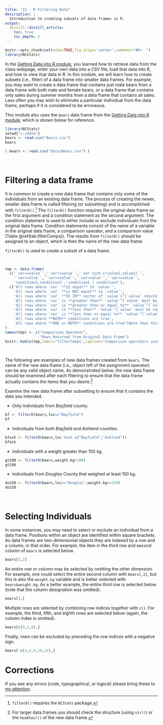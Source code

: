 ```yaml
---
title: "21 - R Filtering Data"
description: |
  Introduction to creating subsets of data frames in R.
output:
  distill::distill_article:
    toc: true
    toc_depth: 2
---
```


```r
knitr::opts_chunk$set(echo=TRUE,fig.align='center',comment="#R>  ")
library(NCStats)
```

In the [Getting Data into R module](RData.html), you learned how to retrieve data from the class webpage, enter your own data into a CSV file, load that data into R, and how to view that data in R. In this module, we will learn how to create subsets (i.e., filter) of a data frame into smaller data frames. For example, you may want to create a data frame that contains just male bears from a data frame with both male and female bears, or a data frame that contains only sales during summer months from a data frame that contains all sales. Less often you may wish to eliminate a particular individual from the data frame, perhaps if it is considered to be erroneous.

This module also uses the `bears` data frame from the [Getting Data into R module](RData.html), which is shown below for reference.

```r
library(NCStats)
setwd{"c:/data"}
bears <- read.csv("Bears.csv")
bears
```
```r
( bears <- read.csv("data/Bears.csv") )
```


&nbsp;

# Filtering a data frame
It is common to create a new data frame that contains only some of the individuals from an existing data frame. The process of creating the newer, smaller data frame is called filtering (or subsetting) and is accomplished with `filterD()`.^[`filterD()` requires the `NCStats` package.] The `filterD()` function requires the original data frame as the first argument and a condition statement as the second argument. The condition statement is used to either include or exclude individuals from the original data frame. Condition statements consist of the name of a variable in the original data frame, a comparison operator, and a comparison value (Table \@ref(tab:filterComps)). The results from `filterD()` should be assigned to an object, which is then the name of the new data frame.

<aside>
`filterD()` is used to create a subset of a data frame.
</aside>

&nbsp;

```r
tmp <- data.frame(
  c('`var==value`','`var!=value`','`var %in% c(value1,value2)`',
    '`var>value`','`var>=value`','`var<value`','`var<=value`',
    'condition1,condition2','condition1 | condition2'),
  c('All rows where `var` **IS equal** to `value`',
    'All rows where `var` **is NOT equal** to `value`',
    'All rows where `var` **IS IN** vector of `value`s^[`value` should be a character, factor, or integer.]',
    'All rows where `var` is **greater than** `value`^[`value` must be numeric.]',
    'All rows where `var` is **greater than or equal to** `value`^[`value` must be numeric.]',
    'All rows where `var` is **less than** `value`^[`value` must be numeric.]',
    'All rows where `var` is **less than or equal to** `value`^[`value` must be numeric.]',
    'All rows where **BOTH** conditions are true',
    'All rows where **ONE or BOTH** conditions are true^[Note that this "or" operator is a "vertical line"" which is typed with the shift-backslash key.]')
)
names(tmp) <- c("Comparison Operator",
                "Rows Returned from Original Data Frame")
knitr::kable(tmp,label="filterComps",caption="Comparison operators used in `filterD()` and their results. Note that `var` generically represents a variable in the original data frame and `value` is a generic value or level. Both `var` and `val` would be replaced with specific items (see examples in main text).")
```


&nbsp;

The following are examples of new data frames created from `bears`. The name of the new data frame (i.e., object left of the assignment operator) can be any valid object name. As demonstrated below, the new data frame should be examined after each filtering to ensure that the data frame actually contains the items that you desire.^[For larger data.frames you should check the structure (using `str()`) or the `headtail()` of the new data frame.]

<aside>
Examine the new data frame after subsetting to ensure that it contains the data you intended.
</aside>

* Only individuals from *Bayfield* county.

```r
bf <- filterD(bears,loc=="Bayfield")
bf
```

* Individuals from both *Bayfield* and *Ashland* counties.

```r
bfash <- filterD(bears,loc %in% c("Bayfield","Ashland"))
bfash
```

* Individuals with a weight greater than 100 kg.

```r
gt100 <- filterD(bears,weight.kg>100)
gt100
```

* Individuals from *Douglas* County that weighed at least 150 kg.

```r
do150 <- filterD(bears,loc=="Douglas",weight.kg>=150)
do150
```


&nbsp;

# Selecting Individuals
In some instances, you may need to select or exclude an individual from a data frame. Positions within an object are identified within square brackets. As data frames are two-dimensional objects they are indexed by a row and a column, in that order. For example, the item in the third row and second column of `bears` is selected below.

```r
bears[3,2]
```

An entire row or column may be selected by omitting the other dimension. For example, one could select the entire second column with `bears[,2]`, but this is also the `weight.kg` variable and is better selected with `bears$weight.kg`. As a better example, the entire third row is selected below (note that the column designation was omitted).

```r
bears[3,]
```

Multiple rows are selected by combining row indices together with `c()`. For example, the third, fifth, and eighth rows are selected below (again, the column index is omitted).

```r
bears[c(3,5,8),]
```

Finally, rows can be excluded by preceding the row indices with a negative sign.

```r
bears[-c(3,5,8,10,12),]
```


# Corrections {.appendix}
If you see any errors (code, typographical, or logical) please bring these to [my attention](mailto:dogle@northland.edu).
